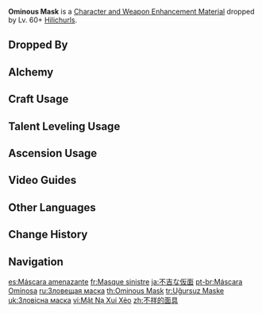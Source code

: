{{Item Infobox
|id          = 112007
|image       = Item Ominous Mask.png
|type        = Character and Weapon Enhancement Materials
|group       = Hilichurl Materials
|group2      = General Enemy Drops
|invCategory = Character Development Items
|quality     = 3
|description = A glossy bone mask with oil markings painted on it, meant to intimidate enemies.<br>No one really knows why hilichurls are so fascinated with masks. Some say it's because they don't want to see their own reflections in the water.
|source1     = Dropped by Lv. 60+ [[Hilichurls]]
|source2     = [[Alchemy]]
}}
'''Ominous Mask''' is a [[Character and Weapon Enhancement Material]] dropped by Lv. 60+ [[Hilichurls]].

==Dropped By==
{{Dropped By|level=60}}

==Alchemy==
{{Recipe
|type = Crafting
|Stained Mask = 3
|Mora = 50
|sort = Stained Mask;Mora
}}

==Craft Usage==
{{Craft Usage}}

==Talent Leveling Usage==
{{Talent Leveling Usage}}

==Ascension Usage==
{{Ascension Usage}}

==Video Guides==
{{EVT
|video1   = https://youtu.be/zB7T55J7xIY
|caption1 = Liyue Region Farm Guide (220 total)
}}

==Other Languages==
{{Other Languages
|en      = Ominous Mask
|zhs     = 不祥的面具
|zhs_rm  = Bùxiáng de miànjù
|zht     = 不祥的面具
|zht_rm  = Bùxiáng de miànjù
|zh_tl   = Ominous Mask
|ja      = 不吉な仮面
|ja_rm   = Fukitsu-na Kamen
|ja_tl   = Ominous Mask
|ko      = 불길한 가면
|ko_tl   = Ominous Mask
|es      = Máscara amenazante
|es_tl   = Ominous Mask
|fr      = Masque sinistre
|fr_tl   = Ominous Mask
|ru      = Зловещая маска
|ru_tl   = Ominous Mask
|th      = Ominous Mask
|vi      = Mặt Nạ Xui Xẻo
|vi_tl   = 
|de      = Unheilvolle Maske
|de_tl   = Ominous Mask
|id      = Ominous Mask
|pt      = Máscara Ominosa
|pt_tl   = Ominous Mask
|tr      = Uğursuz Maske
|tr_tl   = Ominous Mask
|it      = Maschera nefasta
|it_tl   = 
}}

==Change History==
{{Change History|1.0}}

==Navigation==
{{Development Item Navbox|Character and Weapon Enhancement Materials}}

[[es:Máscara amenazante]]
[[fr:Masque sinistre]]
[[ja:不吉な仮面]]
[[pt-br:Máscara Ominosa]]
[[ru:Зловещая маска]]
[[th:Ominous Mask]]
[[tr:Uğursuz Maske]]
[[uk:Зловісна маска]]
[[vi:Mặt Nạ Xui Xẻo]]
[[zh:不祥的面具]]